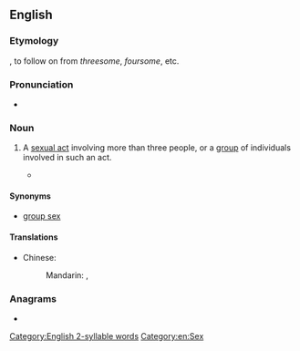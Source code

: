 ==English==

===Etymology===
{{suffix|en|more|some}}, to follow on from ''threesome'', ''foursome'', etc.

===Pronunciation===
* {{audio|en|En-au-moresome.ogg|Audio (AU)}}

===Noun===
{{en-noun}}

# {{lb|en|rare|slang}} A [[sexual act]] involving more than three people, or a [[group]] of individuals involved in such an act.
#* {{quote-text|en|year=2013|author=Elisabeth Sheff|title=The Polyamorists Next Door|passage=Jana and Sam had a child, and the '''moresome''' remained together through Zachariah's birth.}}

====Synonyms====
* [[group sex]]

====Translations====
{{trans-top|a [[sexual act]] involving many people}}
* Chinese:
*: Mandarin: {{t|cmn|群P|tr=qún-P|sc=Hani}}, {{t|cmn|多P|tr=duō-P|sc=Hani}}
{{trans-mid}}
{{trans-bottom}}

===Anagrams===
* {{anagrams|en|a=eemmoors|merosome|some more}}

[[Category:English 2-syllable words]]
[[Category:en:Sex]]